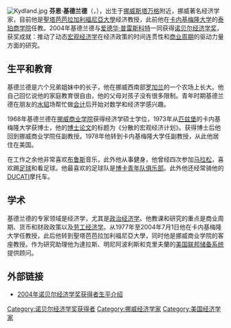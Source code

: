 [[File:Kydland.jpg|thumb]]
'''芬恩·基德兰德'''（{{lang-no|'''Finn E. Kydland'''}}，{{bd|1943年|12月1日}}），出生于[[挪威|挪威]][[斯塔万格|斯塔万格]]附近，挪威著名经济学家，目前他是[[聖塔芭芭拉加利福尼亞大學|聖塔芭芭拉加利福尼亞大學]]经济教授，此前他在[[卡内基梅隆大学|卡内基梅隆大学]]的[[泰珀商学院|泰珀商学院]]任教。2004年基德兰德与[[爱德华·普雷斯科特|爱德华·普雷斯科特]]一同获得[[诺贝尔经济学奖|诺贝尔经济学奖]]，获奖成就：推动了动态[[宏观经济学|宏观经济学]]在经济政策的时间连贯性和[[商业周期|商业周期]]的驱动力量方面的研究。

== 生平和教育 ==
基德兰德是六个兄弟姐妹中的长子，他在挪威西南部[[罗加兰|罗加兰]]的一个农场上长大。他自己回忆说他的家庭教育很自由，他的父母对孩子没有很多限制。青年时期基德兰德在朋友的[[水貂|水貂]]场帮忙做[[会计|会计]]后开始对数学和经济学感兴趣。

1968年基德兰德在[[挪威商业学院|挪威商业学院]]获得经济学硕士学位，1973年从[[匹兹堡|匹兹堡]]的卡内基梅隆大学获博士，他的[[博士论文|博士论文]]的标题为《分散的宏观经济计划》。获得博士后他回到挪威商业学院任副教授。1978年他转到卡内基梅隆大学任副教授，从此他居住在美国。

在工作之余他非常喜欢[[布鲁斯|布鲁斯]]音乐，此外他从事健身，他曾经四次参加[[马拉松|马拉松]]，喜欢踢[[足球|足球]]和看足球。他最喜欢的足球队是[[博卡青年队俱乐部|博卡青年队俱乐部]]。此外他还经常骑他的[[DUCATI|DUCATI]]摩托车。

== 学术 ==
基德兰德的专家领域是经济学，尤其是[[政治经济学|政治经济学]]。他教课和研究的重点是商业周期、货币和财政政策以及[[劳工经济学|劳工经济学]]。从1977年至2004年7月1日他在卡内基梅隆大学任教授，此后他转到聖塔芭芭拉加利福尼亞大學，同时他是挪威商业学院的客座教授。作为研究助理他为達拉斯、明尼阿波利斯和克里夫蘭的[[美国联邦储备系统|美国联邦储备系统]]提供顾问。

== 外部链接 ==
* [https://web.archive.org/web/20071014035646/http://www.ifsfd.org/lab/admin/news_view.asp?newsid=128 2004年诺贝尔经济学奖获得者生平介绍]

{{诺贝尔经济学奖获得者}}

{{Authority control}}
{{DEFAULTSORT:Kydland, Finn}}
[[Category:诺贝尔经济学奖获得者|Category:诺贝尔经济学奖获得者]]
[[Category:挪威经济学家|Category:挪威经济学家]]
[[Category:美国经济学家|Category:美国经济学家]]